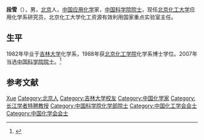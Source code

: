 '''段雪'''（{{bd|1957年|1月||}}），男，[[北京|北京]]人，[[中华人民共和国|中国]][[应用化学|应用化学]]家，[[中国科学院院士|中国科学院院士]]，现任[[北京化工大学|北京化工大学]]应用化学系研究员，北京化工大学化工资源有效利用国家重点实验室主任。

== 生平 ==
1982年毕业于[[吉林大学|吉林大学]]化学系，1988年获[[北京化工学院|北京化工学院]]化学系博士学位。2007年当选[[中国科学院院士|中国科学院院士]]。<ref>{{cite web |title=中国科学院院士——段雪 |url=https://chemistry.buct.edu.cn/2019/0722/c2028a24367/page.htm |website=北京化工大学化学学院 |access-date=2021-11-06 |archive-date=2021-11-06 |archive-url=https://web.archive.org/web/20211106083436/https://chemistry.buct.edu.cn/2019/0722/c2028a24367/page.htm |dead-url=no }}</ref>

== 参考文献 ==
{{reflist}}



{{中国科学家小作品}}
{{中国化学会会士}}
{{中国化工学会会士}}
{{中国科学院化学部院士}}
{{第三批“长江学者奖励计划”特聘教授}}

{{Authority control}}
{{DEFAULTSORT:Duan段}}
[[Category:段姓|Xue]]
[[Category:北京人|Category:北京人]]
[[Category:吉林大学校友|Category:吉林大学校友]]
[[Category:中国化学家|Category:中国化学家]]
[[Category:长江学者特聘教授|Category:长江学者特聘教授]]
[[Category:中国科学院化学部院士|Category:中国科学院化学部院士]]
[[Category:中国化工学会会士|Category:中国化工学会会士]]
[[Category:中国化学会会士|Category:中国化学会会士]]